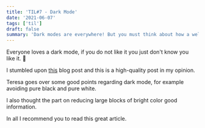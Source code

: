 ```yaml
---
title: 'TIL#7 - Dark Mode'
date: '2021-06-07'
tags: ['til']
draft: false
summary: 'Dark modes are everywhere! But you must think about how a well designed dark mode will look.'
---
```


Everyone loves a dark mode, if you do not like it you just don't know you like it. 👻

I stumbled upon [this](https://blog.superhuman.com/how-to-design-delightful-dark-themes/) blog post and this is a high-quality post in my opinion.

Teresa goes over some good points regarding dark mode, for example avoiding pure black and pure white.

I also thought the part on reducing large blocks of bright color good information.

In all I recommend you to read this great article.
